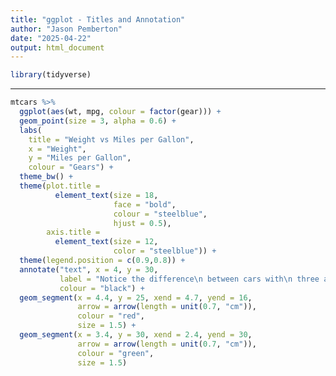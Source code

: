 ```yaml
---
title: "ggplot - Titles and Annotation"
author: "Jason Pemberton"
date: "2025-04-22"
output: html_document
---
```


```r
library(tidyverse)
```

---

```r
mtcars %>% 
  ggplot(aes(wt, mpg, colour = factor(gear))) +
  geom_point(size = 3, alpha = 0.6) +
  labs(
    title = "Weight vs Miles per Gallon",
    x = "Weight",
    y = "Miles per Gallon",
    colour = "Gears") +
  theme_bw() +
  theme(plot.title = 
          element_text(size = 18,
                       face = "bold",
                       colour = "steelblue",
                       hjust = 0.5),
        axis.title = 
          element_text(size = 12,
                       color = "steelblue")) +
  theme(legend.position = c(0.9,0.8)) +
  annotate("text", x = 4, y = 30,
           label = "Notice the difference\n between cars with\n three and four gears",
           colour = "black") +
  geom_segment(x = 4.4, y = 25, xend = 4.7, yend = 16,
               arrow = arrow(length = unit(0.7, "cm")),
               colour = "red",
               size = 1.5) +
  geom_segment(x = 3.4, y = 30, xend = 2.4, yend = 30,
               arrow = arrow(length = unit(0.7, "cm")),
               colour = "green",
               size = 1.5)
```

